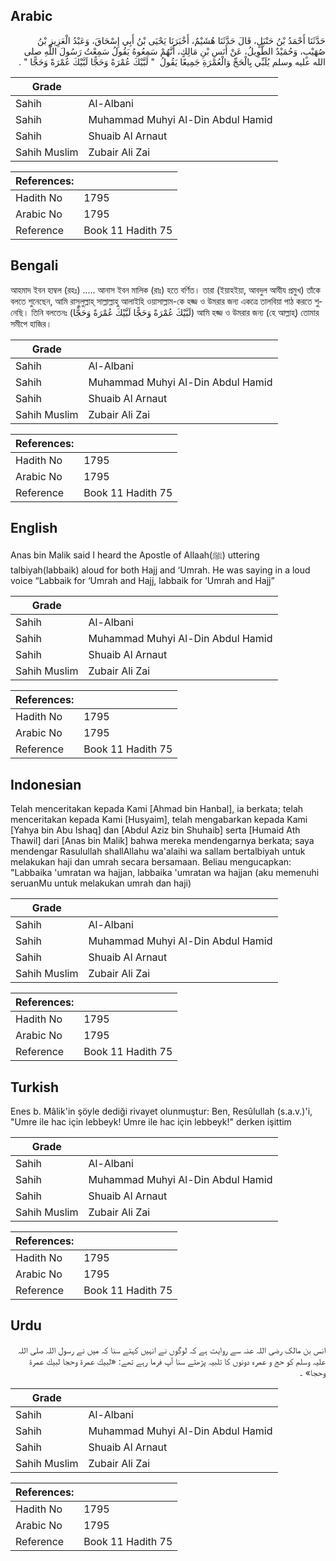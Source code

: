 ## Arabic


<div dir="rtl" lang="ar" style={{fontSize:'larger',backgroundColor:'#f8f9fa',padding:20}}>
حَدَّثَنَا أَحْمَدُ بْنُ حَنْبَلٍ، قَالَ حَدَّثَنَا هُشَيْمٌ، أَخْبَرَنَا يَحْيَى بْنُ أَبِي إِسْحَاقَ، وَعَبْدُ الْعَزِيزِ بْنُ صُهَيْبٍ، وَحُمَيْدٌ الطَّوِيلُ، عَنْ أَنَسِ بْنِ مَالِكٍ، أَنَّهُمْ سَمِعُوهُ يَقُولُ سَمِعْتُ رَسُولَ اللَّهِ صلى الله عليه وسلم يُلَبِّي بِالْحَجِّ وَالْعُمْرَةِ جَمِيعًا يَقُولُ ‏ "‏ لَبَّيْكَ عُمْرَةً وَحَجًّا لَبَّيْكَ عُمْرَةً وَحَجًّا ‏"‏ ‏.‏
</div>
<div style={{backgroundColor:'#f8f9fa',padding:20, marginBottom: 10}}><table> <thead> <tr> <th>Grade</th> <th></th> </tr> </thead> <tbody> <tr><td>Sahih</td><td>Al-Albani</td></tr><tr><td>Sahih</td><td>Muhammad Muhyi Al-Din Abdul Hamid</td></tr><tr><td>Sahih</td><td>Shuaib Al Arnaut</td></tr><tr><td>Sahih Muslim</td><td>Zubair Ali Zai</td></tr></tbody></table><table> <thead> <tr> <th>References:</th> <th></th> </tr> </thead> <tbody><tr><td>Hadith No</td><td>1795</td></tr><tr><td>Arabic No</td><td>1795</td></tr><tr><td>Reference</td><td>Book 11 Hadith 75</td></tr></tbody></table></div>

## Bengali


<div dir="ltr" lang="bn" style={{fontSize:'larger',backgroundColor:'#f8f9fa',padding:20}}>
আহমাদ ইবন হাম্বল (রহঃ) ..... আনাস ইবন মালিক (রাঃ) হতে বর্ণিত। তারা (ইয়াহইয়া, আবদুল আযীয প্রমুখ) তাঁকে বলতে শুনেছেন, আমি রাসুলুল্লাহ্ সাল্লাল্লাহু আলাইহি ওয়াসাল্লাম-কে হজ্জ ও উমরার জন্য একত্রে তালবিয়া পাঠ করতে শুনেছি। তিনি বলতেনঃ (لَبَّيْكَ عُمْرَةً وَحَجًّا لَبَّيْكَ عُمْرَةً وَحَجًّا) আমি হজ্জ ও উমরার জন্য (হে আল্লাহ্) তোমার সমীপে হাজির।
</div>
<div style={{backgroundColor:'#f8f9fa',padding:20, marginBottom: 10}}><table> <thead> <tr> <th>Grade</th> <th></th> </tr> </thead> <tbody> <tr><td>Sahih</td><td>Al-Albani</td></tr><tr><td>Sahih</td><td>Muhammad Muhyi Al-Din Abdul Hamid</td></tr><tr><td>Sahih</td><td>Shuaib Al Arnaut</td></tr><tr><td>Sahih Muslim</td><td>Zubair Ali Zai</td></tr></tbody></table><table> <thead> <tr> <th>References:</th> <th></th> </tr> </thead> <tbody><tr><td>Hadith No</td><td>1795</td></tr><tr><td>Arabic No</td><td>1795</td></tr><tr><td>Reference</td><td>Book 11 Hadith 75</td></tr></tbody></table></div>

## English


<div dir="ltr" lang="en" style={{fontSize:'larger',backgroundColor:'#f8f9fa',padding:20}}>
Anas bin Malik said I heard the Apostle of Allaah(ﷺ) uttering talbiyah(labbaik) aloud for both Hajj and ‘Umrah. He was saying in a loud voice “Labbaik for ‘Umrah and Hajj, labbaik for ‘Umrah and Hajj”
</div>
<div style={{backgroundColor:'#f8f9fa',padding:20, marginBottom: 10}}><table> <thead> <tr> <th>Grade</th> <th></th> </tr> </thead> <tbody> <tr><td>Sahih</td><td>Al-Albani</td></tr><tr><td>Sahih</td><td>Muhammad Muhyi Al-Din Abdul Hamid</td></tr><tr><td>Sahih</td><td>Shuaib Al Arnaut</td></tr><tr><td>Sahih Muslim</td><td>Zubair Ali Zai</td></tr></tbody></table><table> <thead> <tr> <th>References:</th> <th></th> </tr> </thead> <tbody><tr><td>Hadith No</td><td>1795</td></tr><tr><td>Arabic No</td><td>1795</td></tr><tr><td>Reference</td><td>Book 11 Hadith 75</td></tr></tbody></table></div>

## Indonesian


<div dir="ltr" lang="id" style={{fontSize:'larger',backgroundColor:'#f8f9fa',padding:20}}>
Telah menceritakan kepada Kami [Ahmad bin Hanbal], ia berkata; telah menceritakan kepada Kami [Husyaim], telah mengabarkan kepada Kami [Yahya bin Abu Ishaq] dan [Abdul Aziz bin Shuhaib] serta [Humaid Ath Thawil] dari [Anas bin Malik] bahwa mereka mendengarnya berkata; saya mendengar Rasulullah shallAllahu wa'alaihi wa sallam bertalbiyah untuk melakukan haji dan umrah secara bersamaan. Beliau mengucapkan: "Labbaika 'umratan wa hajjan, labbaika 'umratan wa hajjan (aku memenuhi seruanMu untuk melakukan umrah dan haji)
</div>
<div style={{backgroundColor:'#f8f9fa',padding:20, marginBottom: 10}}><table> <thead> <tr> <th>Grade</th> <th></th> </tr> </thead> <tbody> <tr><td>Sahih</td><td>Al-Albani</td></tr><tr><td>Sahih</td><td>Muhammad Muhyi Al-Din Abdul Hamid</td></tr><tr><td>Sahih</td><td>Shuaib Al Arnaut</td></tr><tr><td>Sahih Muslim</td><td>Zubair Ali Zai</td></tr></tbody></table><table> <thead> <tr> <th>References:</th> <th></th> </tr> </thead> <tbody><tr><td>Hadith No</td><td>1795</td></tr><tr><td>Arabic No</td><td>1795</td></tr><tr><td>Reference</td><td>Book 11 Hadith 75</td></tr></tbody></table></div>

## Turkish


<div dir="ltr" lang="tr" style={{fontSize:'larger',backgroundColor:'#f8f9fa',padding:20}}>
Enes b. Mâlik'in şöyle dediği rivayet olunmuştur: Ben, Resûlullah (s.a.v.)'i, "Umre ile hac için lebbeyk! Umre ile hac için lebbeyk!" derken işittim
</div>
<div style={{backgroundColor:'#f8f9fa',padding:20, marginBottom: 10}}><table> <thead> <tr> <th>Grade</th> <th></th> </tr> </thead> <tbody> <tr><td>Sahih</td><td>Al-Albani</td></tr><tr><td>Sahih</td><td>Muhammad Muhyi Al-Din Abdul Hamid</td></tr><tr><td>Sahih</td><td>Shuaib Al Arnaut</td></tr><tr><td>Sahih Muslim</td><td>Zubair Ali Zai</td></tr></tbody></table><table> <thead> <tr> <th>References:</th> <th></th> </tr> </thead> <tbody><tr><td>Hadith No</td><td>1795</td></tr><tr><td>Arabic No</td><td>1795</td></tr><tr><td>Reference</td><td>Book 11 Hadith 75</td></tr></tbody></table></div>

## Urdu


<div dir="rtl" lang="ur" style={{fontSize:'larger',backgroundColor:'#f8f9fa',padding:20}}>
انس بن مالک رضی اللہ عنہ سے روایت ہے کہ لوگوں نے انہیں کہتے سنا کہ میں نے رسول اللہ صلی اللہ علیہ وسلم کو حج و عمرہ دونوں کا تلبیہ پڑھتے سنا آپ فرما رہے تھے: «لبيك عمرة وحجا لبيك عمرة وحجا» ۔
</div>
<div style={{backgroundColor:'#f8f9fa',padding:20, marginBottom: 10}}><table> <thead> <tr> <th>Grade</th> <th></th> </tr> </thead> <tbody> <tr><td>Sahih</td><td>Al-Albani</td></tr><tr><td>Sahih</td><td>Muhammad Muhyi Al-Din Abdul Hamid</td></tr><tr><td>Sahih</td><td>Shuaib Al Arnaut</td></tr><tr><td>Sahih Muslim</td><td>Zubair Ali Zai</td></tr></tbody></table><table> <thead> <tr> <th>References:</th> <th></th> </tr> </thead> <tbody><tr><td>Hadith No</td><td>1795</td></tr><tr><td>Arabic No</td><td>1795</td></tr><tr><td>Reference</td><td>Book 11 Hadith 75</td></tr></tbody></table></div>